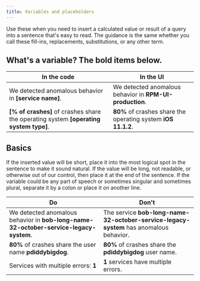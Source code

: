 ```yaml
---
title: Variables and placeholders
---
```



Use these when you need to insert a calculated value or result of a query into a sentence that's easy to read. The guidance is the same whether you call these fill-ins, replacements, substitutions, or any other term.

## What's a variable? The bold items below.

| In the code                                                                           | In the UI                                                     |
| ------------------------------------------------------------------------------------- | ------------------------------------------------------------- |
| We detected anomalous behavior in **[service name]**.                                 | We detected anomalous behavior in **RPM-UI-production**.      |
| **[% of crashes]** of crashes share the operating system **[operating system type]**. | **80%** of crashes share the operating system **iOS 11.1.2**. |

## Basics

If the inserted value will be short, place it into the most logical spot in the sentence to make it sound natural.
If the value will be long, not readable, or otherwise out of our control, then place it at the end of the sentence.
If the variable could be any part of speech or sometimes singular and sometimes plural, separate it by a colon or place it on another line.

| Do                                                                                    | Don't                                                                                  |
| ------------------------------------------------------------------------------------- | -------------------------------------------------------------------------------------- |
| We detected anomalous behavior in **bob-long-name-32-october-service-legacy-system**. | The service **bob-long-name-32-october-service-legacy-system** has anomalous behavior. |
| **80%** of crashes share the user name **pdiddybigdog**.                              | **80%** of crashes share the **pdiddybigdog** user name.                               |
| Services with multiple errors: **1**                                                  | **1** services have multiple errors.                                                   |
